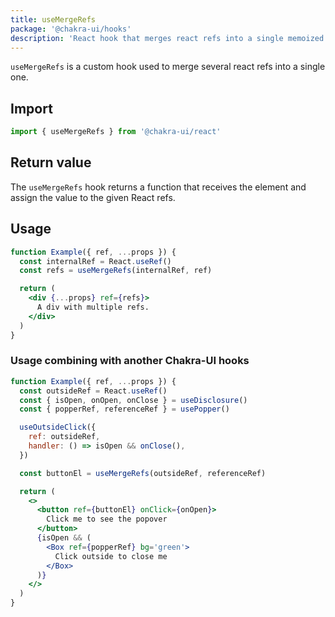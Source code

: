 ```yaml
---
title: useMergeRefs
package: '@chakra-ui/hooks'
description: 'React hook that merges react refs into a single memoized function'
---
```


`useMergeRefs` is a custom hook used to merge several react refs into a single
one.

## Import

```js
import { useMergeRefs } from '@chakra-ui/react'
```

## Return value

The `useMergeRefs` hook returns a function that receives the element and assign
the value to the given React refs.

## Usage

```jsx
function Example({ ref, ...props }) {
  const internalRef = React.useRef()
  const refs = useMergeRefs(internalRef, ref)

  return (
    <div {...props} ref={refs}>
      A div with multiple refs.
    </div>
  )
}
```

### Usage combining with another Chakra-UI hooks

```jsx
function Example({ ref, ...props }) {
  const outsideRef = React.useRef()
  const { isOpen, onOpen, onClose } = useDisclosure()
  const { popperRef, referenceRef } = usePopper()

  useOutsideClick({
    ref: outsideRef,
    handler: () => isOpen && onClose(),
  })

  const buttonEl = useMergeRefs(outsideRef, referenceRef)

  return (
    <>
      <button ref={buttonEl} onClick={onOpen}>
        Click me to see the popover
      </button>
      {isOpen && (
        <Box ref={popperRef} bg='green'>
          Click outside to close me
        </Box>
      )}
    </>
  )
}
```
